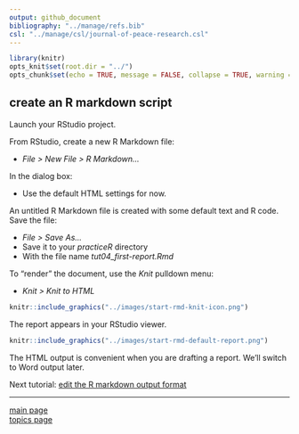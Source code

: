 ```yaml
---
output: github_document
bibliography: "../manage/refs.bib" 
csl: "../manage/csl/journal-of-peace-research.csl"
---
```


```r
library(knitr)
opts_knit$set(root.dir = "../")
opts_chunk$set(echo = TRUE, message = FALSE, collapse = TRUE, warning = FALSE, cache = TRUE, cache.path = "tut-06-cache/01-", fig.path = "tut-06-images/01-")
```


## create an R markdown script

Launch your RStudio project.

From RStudio, create a new R Markdown file:

- *File > New File > R Markdown...*

In the dialog box: 

- Use the default HTML settings for now. 

An untitled R Markdown file is created with some default text and R code. Save the file: 

- *File > Save As...* 
- Save it to your *practiceR* directory
- With the file name *tut04_first-report.Rmd*

To "render" the document, use the *Knit* pulldown menu:

- *Knit > Knit to HTML*

```r
knitr::include_graphics("../images/start-rmd-knit-icon.png")
```

The report appears in your RStudio viewer. 

```r
knitr::include_graphics("../images/start-rmd-default-report.png")
```

The HTML output is convenient when you are drafting a report. We'll switch to Word output later. 


Next tutorial: [edit the R markdown output format](tut-0602_rmd-edit-output.md)

---

[main page](../README.md)<br> 
[topics page](../README-by-topic.md)


